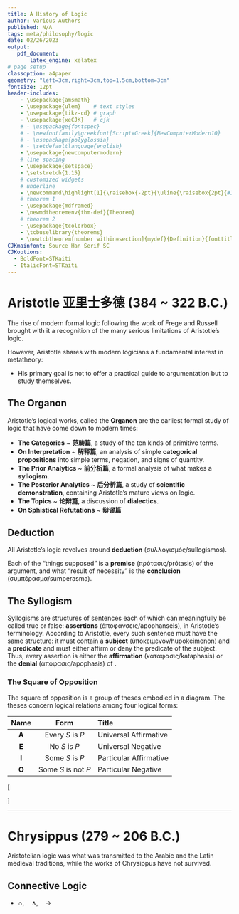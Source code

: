 ```yaml
---
title: A History of Logic
author: Various Authors
published: N/A
tags: meta/philosophy/logic
date: 02/26/2023
output:
   pdf_document:
       latex_engine: xelatex
# page setup
classoption: a4paper
geometry: "left=3cm,right=3cm,top=1.5cm,bottom=3cm"
fontsize: 12pt
header-includes: 
    - \usepackage{amsmath}
    - \usepackage{ulem}    # text styles
    - \usepackage{tikz-cd} # graph
    - \usepackage{xeCJK}   # cjk
    # - \usepackage{fontspec}
    # - \newfontfamily\greekfont[Script=Greek]{NewComputerModern10}
    # - \usepackage{polyglossia}
    # - \setdefaultlanguage{english}
    - \usepackage{newcomputermodern}
    # line spacing
    - \usepackage{setspace}
    - \setstretch{1.15}
    # customized widgets
    # underline
    - \newcommand\highlight[1]{\raisebox{-2pt}{\uline{\raisebox{2pt}{#1}}}}
    # theorem 1
    - \usepackage{mdframed}
    - \newmdtheoremenv{thm-def}{Theorem}
    # theorem 2
    - \usepackage{tcolorbox}
    - \tcbuselibrary{theorems}
    - \newtcbtheorem[number within=section]{mydef}{Definition}{fonttitle=\bfseries}{th}
CJKmainfont: Source Han Serif SC
CJKoptions:
  - BoldFont=STKaiti
  - ItalicFont=STKaiti
---
```


# Aristotle 亚里士多德 (384 ~ 322 B.C.)

The rise of modern formal logic following the work of Frege and Russell brought with it a recognition of the many serious limitations of Aristotle’s logic.

However, Aristotle shares with modern logicians a fundamental interest in metatheory:

- His primary goal is not to offer a practical guide to argumentation but to study \highlight{the properties of inferential systems} themselves.

## The Organon

Aristotle's logical works, called the **Organon** are the earliest formal study of logic that have come down to modern times:

- **The Categories** ~ **范畴篇**, a study of the ten kinds of primitive terms.
- **On Interpretation** ~ **解释篇**, an analysis of simple **categorical propositions** into simple terms, negation, and signs of quantity.
- **The Prior Analytics** ~ **前分析篇**, a formal analysis of what makes a **syllogism**.
- **The Posterior Analytics** ~ **后分析篇**, a study of **scientific demonstration**, containing Aristotle's mature views on logic.
- **The Topics** ~ **论辩篇**, a discussion of **dialectics**.
- **On Sphistical Refutations** ~ **辩谬篇**

## Deduction

All Aristotle's logic revolves around **deduction** (συλλογισμός/sullogismos).

\begin{mydef*}{Deduction}
    A deduction is \textbf{speech} (λόγος/logos) in which, certain things having been supposed, something different from those supposed results of necessity because of their being so. (\textit{Prior Analytics} I.2, 24b19-20)
\end{mydef*}

Each of the "things supposed" is a **premise** (πρότασις/prótasis) of the argument, and what "result of necessity" is the **conclusion** (συμπέρασμα/sumperasma).


## The Syllogism

Syllogisms are structures of sentences each of which can meaningfully be called true or false: **assertions** (ἀποφανσεις/apophanseis), in Aristotle’s terminology. According to Aristotle, every such sentence must have the same structure: it must contain a **subject** (ὑποκειμενον/hupokeimenon) and a **predicate** and must either affirm or deny the predicate of the subject. Thus, every assertion is either the **affirmation** (καταφασις/kataphasis) or the **denial** (ἀποφασις/apophasis) of \highlight{a single predicate of a single subject}.

### The Square of Opposition

The square of opposition is a group of theses embodied in a diagram.
The theses concern logical relations among four logical forms:

|Name|Form|Title|
|:--:|:--:|:----|
|**A**|Every $S$ is $P$|Universal Affirmative|
|**E**|No $S$ is $P$|Universal Negative|
|**I**|Some $S$ is $P$|Particular Affirmative|
|**O**|Some $S$ is not $P$|Particular Negative|

\[\begin{tikzcd}
	{\text{Every S is P}} & {\textbf{A}} &&&& {\textbf{E}} & {\text{No S is P}} \\
	\\
	&&& {\text{contradictories}} \\
	\\
	{\text{Some S is P}} & {\textbf{I}} &&&& {\textbf{O}} & {\text{Some S is not P}}
	\arrow[no head, from=1-2, to=3-4]
	\arrow[no head, from=3-4, to=1-6]
	\arrow["{\text{subalterns}}"{description}, from=1-2, to=5-2]
	\arrow["{\text{subalterns}}"{description}, from=1-6, to=5-6]
	\arrow["{\text{subcontraries}}"{description}, no head, from=5-2, to=5-6]
	\arrow[no head, from=5-2, to=3-4]
	\arrow[no head, from=5-6, to=3-4]
	\arrow["{\text{contraries}}"{description}, no head, from=1-2, to=1-6]
\end{tikzcd}\]

---

# Chrysippus (279 ~ 206 B.C.)

Aristotelian logic was what was transmitted to the Arabic and the Latin medieval traditions, while the works of Chrysippus have not survived.

## Connective Logic

* $\cap, \quad \wedge, \quad \rightarrow$


